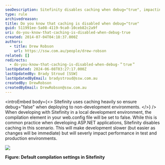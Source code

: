 ```yaml
---
seoDescription: Sitefinity disables caching when debug="true", impacting performance in test and production environments.
type: rule
archivedreason:
title: Do you know that caching is disabled when debug="true"
guid: 511991ee-5a08-4119-9ca0-10ceb82c2a9f
uri: do-you-know-that-caching-is-disabled-when-debug-true
created: 2014-07-04T04:18:37.000Z
authors:
  - title: Drew Robson
    url: https://ssw.com.au/people/drew-robson
related: []
redirects:
  - do-you-know-that-caching-is-disabled-when-debug-＂true＂
lastUpdated: 2024-06-08T03:27:17.000Z
lastUpdatedBy: Brady Stroud [SSW]
lastUpdatedByEmail: bradystroud@ssw.com.au
createdBy: DrewRobson
createdByEmail: DrewRobson@ssw.com.au
---
```


<introEmbed
  body={<>
Sitefinity uses caching heavily so ensure debug="false" when deploying to non-development environments.
  </>}
/>
When developing with Sitefinity in a local development environment, the compilation element in your web.config file will be set to false. While this is common practice when developing ASP.NET applications, Sitefinity disables caching in this scenario. This will make development slower (but easier as changes will be immediate) but will severly impact performance in test and production environments.

![](/uploads/rules/do-you-know-that-caching-is-disabled-when-debug-true/4-07-2014-2-07-31-PM-compressor.png)

**Figure: Default compilation settings in Sitefinity**
